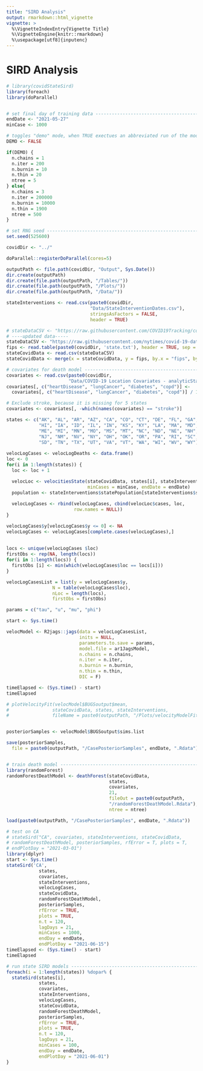 ```yaml
---
title: "SIRD Analysis"
output: rmarkdown::html_vignette
vignette: >
  %\VignetteIndexEntry{Vignette Title}
  %\VignetteEngine{knitr::rmarkdown}
  %\usepackage[utf8]{inputenc}
---
```


# SIRD Analysis

```r
# library(covidStateSird)
library(foreach)
library(doParallel)


# set final day of training data -----------------------------------------------
endDate <- "2021-05-27"
minCase <- 1000

# toggles "demo" mode, when TRUE exectues an abbreviated run of the model ------
DEMO <- FALSE

if(DEMO) {
  n.chains = 1
  n.iter = 200
  n.burnin = 10
  n.thin = 20
  ntree = 5
} else{
  n.chains = 3
  n.iter = 200000
  n.burnin = 10000
  n.thin = 1900
  ntree = 500
}

# set RNG seed -----------------------------------------------------------------
set.seed(525600)

covidDir <- "../"

doParallel::registerDoParallel(cores=5)

outputPath <- file.path(covidDir, "Output", Sys.Date())
dir.create(outputPath)
dir.create(file.path(outputPath, "/Tables/"))
dir.create(file.path(outputPath, "/Plots/"))
dir.create(file.path(outputPath, "/Data/"))

stateInterventions <- read.csv(paste0(covidDir,
                               "Data/StateInterventionDates.csv"),
                               stringsAsFactors = FALSE,
                               header = TRUE)

# stateDataCSV <- "https://raw.githubusercontent.com/COVID19Tracking/covid-public-api/master/v1/states/daily.csv"
# ----updated data-----
stateDataCSV <- "https://raw.githubusercontent.com/nytimes/covid-19-data/master/us-states.csv"
fips <- read.table(paste0(covidDir, 'state.txt'), header = TRUE, sep = "|")
stateCovidData <- read.csv(stateDataCSV)
stateCovidData <- merge(x = stateCovidData, y = fips, by.x = "fips", by.y = "STATE", all.x = TRUE)

# covariates for death model ---------------------------------------------------
covariates <- read.csv(paste0(covidDir, 
                       "Data/COVID-19 Location Covariates - analyticStates.csv"))
covariates[, c("heartDisease", "lungCancer", "diabetes", "copd")] <-
  covariates[, c("heartDisease", "lungCancer", "diabetes", "copd")] / 100000

# Exclude stroke, because it is missing for 5 states 
covariates <- covariates[, -which(names(covariates) == "stroke")]

states <- c("AK", "AL", "AR", "AZ", "CA", "CO", "CT", "DE", "FL", "GA", 
            "HI", "IA", "ID", "IL", "IN", "KS", "KY", "LA", "MA", "MD", 
            "ME", "MI", "MN", "MO", "MS", "MT", "NC", "ND", "NE", "NH", 
            "NJ", "NM", "NV", "NY", "OH", "OK", "OR", "PA", "RI", "SC", 
            "SD", "TN", "TX", "UT", "VA", "VT", "WA", "WI", "WV", "WY")
 
velocLogCases <- velocLogDeaths <- data.frame()
loc <- 0
for(i in 1:length(states)) {
  loc <- loc + 1

  velocLoc <- velocitiesState(stateCovidData, states[i], stateInterventions, 
                              minCases = minCase, endDate = endDate)
  population <- stateInterventions$statePopulation[stateInterventions$stateAbbreviation == states[i]]
  
  velocLogCases <- rbind(velocLogCases, cbind(velocLoc$cases, loc, 
                         row.names = NULL))
}

velocLogCases$y[velocLogCases$y <= 0] <- NA
velocLogCases <- velocLogCases[complete.cases(velocLogCases),]
 
 
locs <- unique(velocLogCases $loc)
firstObs <- rep(NA, length(locs))
for(i in 1:length(locs)) {
  firstObs [i] <- min(which(velocLogCases$loc == locs[i]))
}

velocLogCasesList = list(y = velocLogCases$y, 
                 N = table(velocLogCases$loc), 
                 nLoc = length(locs), 
                 firstObs = firstObs)

params = c("tau", "u", "mu", "phi")

start <- Sys.time()

velocModel <- R2jags::jags(data = velocLogCasesList, 
                           inits = NULL, 
                           parameters.to.save = params,
                           model.file = ar1JagsModel, 
                           n.chains = n.chains, 
                           n.iter = n.iter, 
                           n.burnin = n.burnin, 
                           n.thin = n.thin, 
                           DIC = F)

timeElapsed <- (Sys.time() - start)
timeElapsed

# plotVelocityFit(velocModel$BUGSoutput$mean,
#                stateCovidData, states, stateInterventions,
#                fileName = paste0(outputPath, "/Plots/velocityModelFit.pdf"))


posteriorSamples <- velocModel$BUGSoutput$sims.list

save(posteriorSamples,
  file = paste0(outputPath, "/CasePosteriorSamples", endDate, ".Rdata"))


# train death model ------------------------------------------------------------
library(randomForest)
randomForestDeathModel <- deathForest(stateCovidData, 
                                      states, 
                                      covariates, 
                                      21, 
                                      fileOut = paste0(outputPath, 
                                      "/randomForestDeathModel.Rdata"),
                                      ntree = ntree)

load(paste0(outputPath, "/CasePosteriorSamples", endDate, ".Rdata"))

# test on CA
# stateSird("CA", covariates, stateInterventions, stateCovidData, 
# randomForestDeathModel, posteriorSamples, rfError = T, plots = T, 
# endPlotDay = "2021-03-01")
library(dplyr)
start <- Sys.time()
stateSird('CA',
            states,
            covariates,
            stateInterventions,
            velocLogCases,
            stateCovidData,
            randomForestDeathModel,
            posteriorSamples,
            rfError = TRUE,
            plots = TRUE,
            n.t = 120,
            lagDays = 21,
            minCases = 1000,
            endDay = endDate,
            endPlotDay = "2021-06-15")
timeElapsed <- (Sys.time() - start)
timeElapsed
```
```r
# run state SIRD models --------------------------------------------------------
foreach(i = 1:length(states)) %dopar% {
  stateSird(states[i],
            states,
            covariates,
            stateInterventions,
            velocLogCases,
            stateCovidData,
            randomForestDeathModel,
            posteriorSamples,
            rfError = TRUE,
            plots = TRUE,
            n.t = 120,
            lagDays = 21,
            minCases = 100,
            endDay = endDate,
            endPlotDay = "2021-06-01")
}
```

